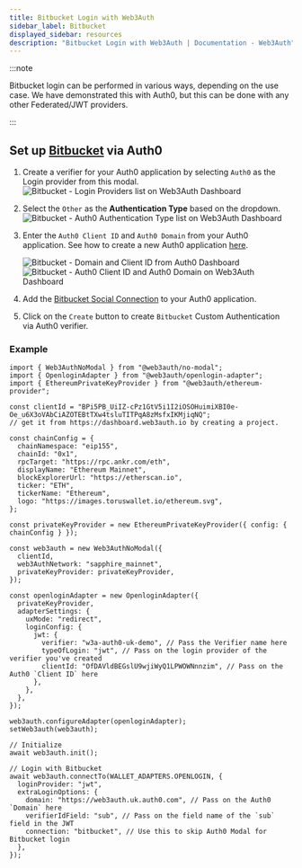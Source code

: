 ```yaml
---
title: Bitbucket Login with Web3Auth
sidebar_label: Bitbucket
displayed_sidebar: resources
description: "Bitbucket Login with Web3Auth | Documentation - Web3Auth"
---
```


:::note

Bitbucket login can be performed in various ways, depending on the use case. We have demonstrated this with Auth0, but this can be done with any other
Federated/JWT providers.

:::

## Set up [Bitbucket](https://marketplace.auth0.com/integrations/bitbucket-social-connection) via Auth0

1. Create a verifier for your Auth0 application by selecting `Auth0` as the Login provider from this modal.
   ![Bitbucket - Login Providers list on Web3Auth Dashboard](/images/dashboard/create-verifier-auth0.png)
2. Select the `Other` as the **Authentication Type** based on the dropdown.
   ![Bitbucket - Auth0 Authentication Type list on Web3Auth Dashboard](/images/dashboard/create-verifier-google.png)
3. Enter the `Auth0 Client ID` and `Auth0 Domain` from your Auth0 application. See how to create a new Auth0 application
   [here](https://auth0.com/docs/quickstart/webapp/).

   ![Bitbucket - Domain and Client ID from Auth0 Dashboard](/images/dashboard/create-verifier-auth0-filled-common.png)
   ![Bitbucket - Auth0 Client ID and Auth0 Domain on Web3Auth Dashboard](/images/dashboard/create-verifier-auth0-unfilled.png)

4. Add the [Bitbucket Social Connection](https://marketplace.auth0.com/integrations/bitbucket-social-connection) to your Auth0 application.
5. Click on the `Create` button to create `Bitbucket` Custom Authentication via Auth0 verifier.

### Example

```tsx
import { Web3AuthNoModal } from "@web3auth/no-modal";
import { OpenloginAdapter } from "@web3auth/openlogin-adapter";
import { EthereumPrivateKeyProvider } from "@web3auth/ethereum-provider";

const clientId = "BPi5PB_UiIZ-cPz1GtV5i1I2iOSOHuimiXBI0e-Oe_u6X3oVAbCiAZOTEBtTXw4tsluTITPqA8zMsfxIKMjiqNQ";
// get it from https://dashboard.web3auth.io by creating a project.

const chainConfig = {
  chainNamespace: "eip155",
  chainId: "0x1",
  rpcTarget: "https://rpc.ankr.com/eth",
  displayName: "Ethereum Mainnet",
  blockExplorerUrl: "https://etherscan.io",
  ticker: "ETH",
  tickerName: "Ethereum",
  logo: "https://images.toruswallet.io/ethereum.svg",
};

const privateKeyProvider = new EthereumPrivateKeyProvider({ config: { chainConfig } });

const web3auth = new Web3AuthNoModal({
  clientId,
  web3AuthNetwork: "sapphire_mainnet",
  privateKeyProvider: privateKeyProvider,
});

const openloginAdapter = new OpenloginAdapter({
  privateKeyProvider,
  adapterSettings: {
    uxMode: "redirect",
    loginConfig: {
      jwt: {
        verifier: "w3a-auth0-uk-demo", // Pass the Verifier name here
        typeOfLogin: "jwt", // Pass on the login provider of the verifier you've created
        clientId: "OfDAVldBEGslU9wjiWyQ1LPWOWNnnzim", // Pass on the Auth0 `Client ID` here
      },
    },
  },
});

web3auth.configureAdapter(openloginAdapter);
setWeb3auth(web3auth);

// Initialize
await web3auth.init();

// Login with Bitbucket
await web3auth.connectTo(WALLET_ADAPTERS.OPENLOGIN, {
  loginProvider: "jwt",
  extraLoginOptions: {
    domain: "https://web3auth.uk.auth0.com", // Pass on the Auth0 `Domain` here
    verifierIdField: "sub", // Pass on the field name of the `sub` field in the JWT
    connection: "bitbucket", // Use this to skip Auth0 Modal for Bitbucket login
  },
});
```
